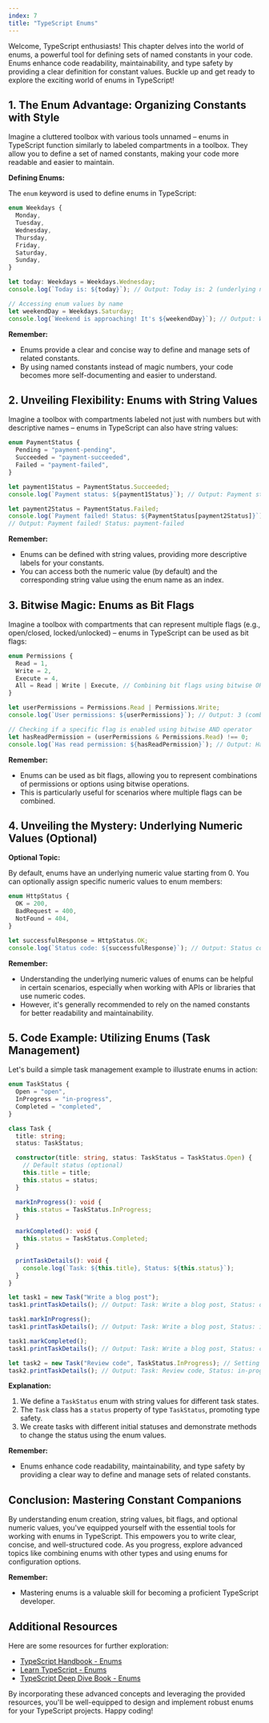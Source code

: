 ```yaml
---
index: 7
title: "TypeScript Enums"
---
```


Welcome, TypeScript enthusiasts! This chapter delves into the world of enums, a powerful tool for defining sets of named constants in your code. Enums enhance code readability, maintainability, and type safety by providing a clear definition for constant values. Buckle up and get ready to explore the exciting world of enums in TypeScript!

## 1. The Enum Advantage: Organizing Constants with Style

Imagine a cluttered toolbox with various tools unnamed – enums in TypeScript function similarly to labeled compartments in a toolbox. They allow you to define a set of named constants, making your code more readable and easier to maintain.

**Defining Enums:**

The `enum` keyword is used to define enums in TypeScript:

```typescript
enum Weekdays {
  Monday,
  Tuesday,
  Wednesday,
  Thursday,
  Friday,
  Saturday,
  Sunday,
}

let today: Weekdays = Weekdays.Wednesday;
console.log(`Today is: ${today}`); // Output: Today is: 2 (underlying numeric value)

// Accessing enum values by name
let weekendDay = Weekdays.Saturday;
console.log(`Weekend is approaching! It's ${weekendDay}`); // Output: Weekend is approaching! It's 5
```

**Remember:**

- Enums provide a clear and concise way to define and manage sets of related constants.
- By using named constants instead of magic numbers, your code becomes more self-documenting and easier to understand.

## 2. Unveiling Flexibility: Enums with String Values

Imagine a toolbox with compartments labeled not just with numbers but with descriptive names – enums in TypeScript can also have string values:

```typescript
enum PaymentStatus {
  Pending = "payment-pending",
  Succeeded = "payment-succeeded",
  Failed = "payment-failed",
}

let payment1Status = PaymentStatus.Succeeded;
console.log(`Payment status: ${payment1Status}`); // Output: Payment status: payment-succeeded

let payment2Status = PaymentStatus.Failed;
console.log(`Payment failed! Status: ${PaymentStatus[payment2Status]}`); // Accessing string value by numeric value
// Output: Payment failed! Status: payment-failed
```

**Remember:**

- Enums can be defined with string values, providing more descriptive labels for your constants.
- You can access both the numeric value (by default) and the corresponding string value using the enum name as an index.

## 3. Bitwise Magic: Enums as Bit Flags

Imagine a toolbox with compartments that can represent multiple flags (e.g., open/closed, locked/unlocked) – enums in TypeScript can be used as bit flags:

```typescript
enum Permissions {
  Read = 1,
  Write = 2,
  Execute = 4,
  All = Read | Write | Execute, // Combining bit flags using bitwise OR operator
}

let userPermissions = Permissions.Read | Permissions.Write;
console.log(`User permissions: ${userPermissions}`); // Output: 3 (combined numeric value)

// Checking if a specific flag is enabled using bitwise AND operator
let hasReadPermission = (userPermissions & Permissions.Read) !== 0;
console.log(`Has read permission: ${hasReadPermission}`); // Output: Has read permission: true
```

**Remember:**

- Enums can be used as bit flags, allowing you to represent combinations of permissions or options using bitwise operations.
- This is particularly useful for scenarios where multiple flags can be combined.

## 4. Unveiling the Mystery: Underlying Numeric Values (Optional)

**Optional Topic:**

By default, enums have an underlying numeric value starting from 0. You can optionally assign specific numeric values to enum members:

```typescript
enum HttpStatus {
  OK = 200,
  BadRequest = 400,
  NotFound = 404,
}

let successfulResponse = HttpStatus.OK;
console.log(`Status code: ${successfulResponse}`); // Output: Status code: 200
```

**Remember:**

- Understanding the underlying numeric values of enums can be helpful in certain scenarios, especially when working with APIs or libraries that use numeric codes.
- However, it's generally recommended to rely on the named constants for better readability and maintainability.

## 5. Code Example: Utilizing Enums (Task Management)

Let's build a simple task management example to illustrate enums in action:

```typescript
enum TaskStatus {
  Open = "open",
  InProgress = "in-progress",
  Completed = "completed",
}

class Task {
  title: string;
  status: TaskStatus;

  constructor(title: string, status: TaskStatus = TaskStatus.Open) {
    // Default status (optional)
    this.title = title;
    this.status = status;
  }

  markInProgress(): void {
    this.status = TaskStatus.InProgress;
  }

  markCompleted(): void {
    this.status = TaskStatus.Completed;
  }

  printTaskDetails(): void {
    console.log(`Task: ${this.title}, Status: ${this.status}`);
  }
}

let task1 = new Task("Write a blog post");
task1.printTaskDetails(); // Output: Task: Write a blog post, Status: open

task1.markInProgress();
task1.printTaskDetails(); // Output: Task: Write a blog post, Status: in-progress

task1.markCompleted();
task1.printTaskDetails(); // Output: Task: Write a blog post, Status: completed

let task2 = new Task("Review code", TaskStatus.InProgress); // Setting initial status
task2.printTaskDetails(); // Output: Task: Review code, Status: in-progress
```

**Explanation:**

1. We define a `TaskStatus` enum with string values for different task states.
2. The `Task` class has a `status` property of type `TaskStatus`, promoting type safety.
3. We create tasks with different initial statuses and demonstrate methods to change the status using the enum values.

**Remember:**

- Enums enhance code readability, maintainability, and type safety by providing a clear way to define and manage sets of related constants.

## Conclusion: Mastering Constant Companions

By understanding enum creation, string values, bit flags, and optional numeric values, you've equipped yourself with the essential tools for working with enums in TypeScript. This empowers you to write clear, concise, and well-structured code. As you progress, explore advanced topics like combining enums with other types and using enums for configuration options.

**Remember:**

- Mastering enums is a valuable skill for becoming a proficient TypeScript developer.

## Additional Resources

Here are some resources for further exploration:

- [TypeScript Handbook - Enums](https://www.typescriptlang.org/docs/handbook/enums.html)
- [Learn TypeScript - Enums](https://developer.mozilla.org/en-US/docs/Glossary/Enumerated)
- [TypeScript Deep Dive Book - Enums](https://basarat.gitbook.io/typescript/)

By incorporating these advanced concepts and leveraging the provided resources, you'll be well-equipped to design and implement robust enums for your TypeScript projects. Happy coding!

